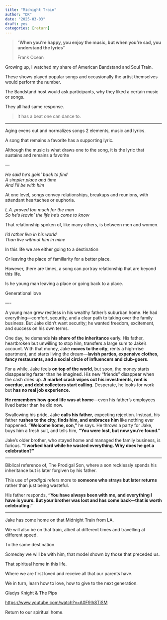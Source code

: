 ```yaml
---
title: "Midnight Train"
author: "DK"
date: "2025-03-03"
draft: yes
categories: [return]
---
```


> "**When you're happy, you enjoy the music, but when you're sad, you understand the lyrics**"
>
> Frank Ocean

Growing up, I watched my share of American Bandstand and Soul Train.

These shows played popular songs and occasionally the artist themselves would perform the number.

The Bandstand host would ask participants, why they liked a certain music or songs.

They all had same response.

> It has a beat one can dance to.

------------------------------------------------------------------------

Aging evens out and normalizes songs 2 elements, music and lyrics.

A song that remains a favorite has a supporting lyric.

Although the music is what draws one to the song, it is the lyric that sustains and remains a favorite

*---*

*He said he's goin' back to find*\
*A simpler place and time*\
*And I'll be with him*

At one level, songs convey relationships, breakups and reunions, with attendant heartaches or euphoria.

*L.A. proved too much for the man*\
*So he's leavin' the life he's come to know*

That relationship spoken of, like many others, is between men and women.

*I'd rather live in his world*\
*Than live without him in mine*

In this life we are either going to a destination

Or leaving the place of familiarity for a better place.

However, there are times, a song can portray relationship that are beyond this life.

Is he young man leaving a place or going back to a place.

Generational love

—-

A young man grew restless in his wealthy father’s suburban home. He had everything—comfort, security, and a clear path to taking over the family business. But Jake didn’t want security; he wanted freedom, excitement, and success on his own terms.

One day, he demands **his share of the inheritance** early. His father, heartbroken but unwilling to stop him, transfers a large sum to Jake’s account. With that money, Jake **moves to the city**, rents a high-rise apartment, and starts living the dream—**lavish parties, expensive clothes, fancy restaurants, and a social circle of influencers and club-goers.**

For a while, Jake feels **on top of the world**, but soon, the money starts disappearing faster than he imagined. His new “friends” disappear when the cash dries up. **A market crash wipes out his investments, rent is overdue, and debt collectors start calling.** Desperate, he looks for work but **has no real job experience.**

**He remembers how good life was at home**—even his father’s employees lived better than he did now.

Swallowing his pride, Jake **calls his father**, expecting rejection. Instead, his father **rushes to the city, finds him, and embraces him** like nothing ever happened. **"Welcome home, son,"** he says. He throws a party for Jake, buys him a fresh suit, and tells him, **“You were lost, but now you're found.”**

Jake’s older brother, who stayed home and managed the family business, is furious. **“I worked hard while he wasted everything. Why does he get a celebration?”**\

------------------------------------------------------------------------

Biblical reference of, The Prodigal Son, where a son recklessly spends his inheritance but is later forgiven by his father.

This use of *prodigal* refers more to **someone who strays but later returns** rather than just being wasteful.

His father responds, **“You have always been with me, and everything I have is yours. But your brother was lost and has come back—that is worth celebrating.”**

------------------------------------------------------------------------

Jake has come home on that Midnight Train from LA.

We will also be on that train, albeit at different times and travelling at different speed.

To the same destination.

Someday we will be with him, that model shown by those that preceded us.

That spiritual home in this life.

Where we are first loved and receive all that our parents have.

We in turn, learn how to love, how to give to the next generation.

Gladys Knight & The Pips

<https://www.youtube.com/watch?v=A0F9lh8TiSM>

Return to our spiritual home.
